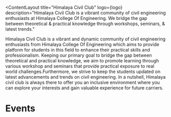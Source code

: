 
<ContentLayout title="Himalaya Civil Club" logo={logo}
description="Himalaya Civil Club is a vibrant community of civil engineering enthusiasts at Himalaya College Of Engineering. We bridge the gap between theoretical & practical knowledge through workshops, seminars, & latest trends."
>

<Alert club="civil" />

Himalaya Civil Club is a vibrant and dynamic community of civil engineering enthusiasts from Himalaya College Of Engineering which aims to provide platform for students in this field to enhance their practical skills and professionalism. Keeping our primary goal to bridge the gap between theoretical and practical knowledge, we aim to promote learning through various workshop and seminars that provide practical exposure to real world challenges.Furthermore, we strive to keep the students updated on latest advancements and trends on civil engineering. In a nutshell, Himalaya civil club is always there to offer you an inclusive environment where you can explore your interests and gain valuable experience for future carriers.

# Events

<Timeline club="civil" />

</ContentLayout>
